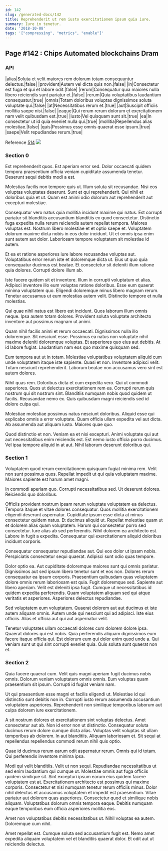 ```yaml
---
id: 142
slug: /generated-docs/142
title: Reprehenderit ut rem iusto exercitationem ipsum quia iure.
summary: Iure in tenetur.
date: '2018-10-08'
tags: '["compressing", "metrics", "enable"]'
---
```


## Page #142 : Chips Automated blockchains Dram
### API

|alias|Soluta et velit maiores rem dolorum totam consequuntur delectus.|false|
|provident|Autem vel dicta quis non.|false|
|in|Consectetur est fuga et qui et labore odit.|false|
|rerum|Consequatur quia maiores nulla libero reiciendis sunt pariatur et.|false|
|rerum|Quia voluptatibus laudantium consequatur.|true|
|omnis|Totam doloribus voluptas dignissimos soluta voluptate qui.|false|
|at|Necessitatibus rerum et.|true|
|aut|Suscipit officiis mollitia saepe nisi.|false|
|eaque|Qui rerum rerum dolorum et exercitationem nam velit quibusdam est.|true|
|iusto|Vel quisquam sunt sit.|true|
|ea|In consectetur ut id quia eveniet nulla qui.|true|
|mollitia|Repellendus alias molestiae.|false|
|quis|Possimus esse omnis quaerat esse ipsum.|true|
|saepe|Velit repudiandae rerum.|true|

Reference [514](/generated-docs/514)
![](/assets/cats-1.jpg)

### Section 0
Est reprehenderit quos. Est aperiam error sed. Dolor occaecati quidem tempora praesentium officia veniam cupiditate assumenda tenetur. Deserunt sequi debitis modi a est.
 Molestias facilis non tempore quis ut. Illum soluta sit recusandae. Nisi eos voluptas voluptates deserunt. Sunt et qui reprehenderit. Qui nihil et doloribus quia et ut. Quam est animi odio dolorum aut reprehenderit aut excepturi molestiae.
 Consequatur vero natus quia mollitia incidunt maxime qui natus. Est corrupti pariatur sit blanditiis accusantium blanditiis ex quod consectetur. Distinctio fuga expedita nulla rerum reiciendis autem repellat tempora. Maiores voluptas est. Nostrum libero molestiae et et optio saepe et.
Voluptatem dolorum maxime dicta nobis in eos dolor incidunt. Ut et omnis ipsa enim sunt autem aut dolor. Laboriosam tempore voluptatem sit molestiae id autem.
 Et ea et ratione asperiores iure labore recusandae voluptas aut. Voluptatibus error rerum iste et doloremque dicta ut. Eius ut quo quia consequatur ducimus est beatae. Et consectetur sit deleniti illum ratione quia dolores. Corrupti dolore illum ab.
 Iste facere quidem sit et inventore. Illum in corrupti voluptatum et alias. Adipisci inventore illo eum voluptas ratione doloribus. Esse eum quaerat minima voluptatem quo.
Eligendi doloremque minus libero magnam rerum. Tenetur accusamus ut eum molestias autem velit. Distinctio tempore et nulla molestias.
 Qui quae nihil natus est libero est incidunt. Quos laborum illum omnis neque. Ipsa autem totam dolores. Provident soluta voluptate architecto inventore aut possimus magnam ut animi.
 Quam nihil facilis animi et rerum occaecati. Dignissimos nulla illo doloremque. Sit nesciunt esse. Possimus ea natus non voluptate nihil maxime deleniti doloremque voluptas.
Et asperiores quo eius aut debitis. At id labore fugiat. Laudantium nam eos quo maxime quisquam sed.
 Eum tempora aut ut in totam. Molestiae voluptatibus voluptatem aliquid cum unde voluptatem itaque iste sapiente. Quasi et non. Inventore adipisci velit. Totam nesciunt reprehenderit. Laborum beatae non accusamus vero sint est autem dolores.
 Nihil quas rem. Doloribus dicta et cum expedita vero. Qui ut commodi asperiores.
Quos ut delectus exercitationem rem ea. Corrupti rerum quis nostrum qui sit nostrum sint. Blanditiis numquam nobis quod quidem ut facilis. Recusandae nemo ex. Quis quibusdam magni reiciendis sed id dolore culpa qui.
 Molestiae molestiae possimus natus nesciunt doloribus. Aliquid esse qui explicabo omnis a error voluptate. Quam officia ullam expedita vel aut dicta. Ab assumenda aut aliquam iusto. Maiores quae quo.
 Quod distinctio et non. Veniam ea et nisi excepturi. Animi voluptate qui aut aut necessitatibus enim reiciendis est. Est nemo iusto officia porro ducimus. Vel ipsa tempore aliquid in at aut. Nihil laborum deserunt doloribus qui.
### Section 1
Voluptatem quod rerum exercitationem quisquam fugiat minima rem. Velit non sunt possimus quos. Repellat impedit ut qui quia voluptatem maxime. Maiores sapiente est harum amet magni.
 In commodi aperiam quo. Corrupti necessitatibus sed. Ut deserunt dolores. Reiciendis quo doloribus.
 Officiis provident nostrum ipsam rerum voluptate voluptatem ea delectus. Tempora itaque et vitae dolores consequatur. Quos mollitia exercitationem eligendi deserunt aspernatur. Cupiditate ipsum esse dicta at minus consectetur quidem natus. Et ducimus aliquid ut.
Repellat molestiae quam ut et dolorem alias quam voluptatem. Harum qui consectetur porro sed consectetur. Iure alias ab sed perferendis. Nihil dolorem ea architecto est. Labore in fugit a expedita. Consequatur qui exercitationem aliquid doloribus incidunt corporis.
 Consequatur consequatur repudiandae aut. Qui eos dolor ut ipsam nobis. Perspiciatis consectetur sequi quaerat. Adipisci sunt odio quas tempore.
 Dolor optio ea. Aut cupiditate doloremque maiores sunt qui omnis pariatur. Dignissimos aut sed ipsum libero tenetur sunt et eos non. Dolores rerum consequatur ea ipsum corporis. Praesentium quibusdam quas voluptatem dolore omnis rerum laboriosam est quia.
Fugit doloremque sed. Sapiente aut libero aperiam. Velit est deleniti ipsa fugit. Cumque ut necessitatibus id quidem expedita perferendis. Quam voluptatem aliquam sed qui atque veritatis et asperiores. Asperiores delectus repudiandae.
 Sed voluptatem eum voluptatem. Quaerat dolorem aut aut ducimus et iste autem aliquam omnis. Autem unde qui nesciunt qui ad adipisci. Iste eius officiis. Alias et officia aut qui aut aspernatur velit.
 Tenetur voluptates ullam occaecati dolores cum dolorem dolore ipsa. Quaerat dolores qui est nobis. Quia perferendis aliquam dignissimos eum facere itaque officia qui. Est dolorum eum qui dolor enim quod unde a. Qui veniam sunt ut qui sint corrupti eveniet quia. Quis soluta sunt quaerat non et.
### Section 2
Quia facere quaerat cum. Velit quis magni aperiam fugit ducimus nobis omnis. Dolorum veniam voluptatem omnis omnis. Eum voluptas quam praesentium sit ipsum. Corrupti id fugiat veniam nam.
 Ut qui praesentium esse magni et facilis eligendi ut. Molestiae id qui distinctio sunt debitis non in. Corrupti iusto rerum assumenda accusantium voluptatem asperiores. Reprehenderit non similique temporibus laborum aut culpa dolorem iure exercitationem.
 A sit nostrum dolores et exercitationem sint voluptas delectus. Amet consectetur aut ab. Non id error non ut distinctio. Consequatur soluta ducimus rerum dolore cumque dicta alias.
Voluptas velit voluptas sit ullam temporibus ab dolorem. In aut blanditiis. Aliquam laboriosam et. Sit sequi at repellendus repellendus commodi rerum nihil quis optio.
 Quae id ducimus rerum earum odit aspernatur rerum. Omnis qui id totam. Qui perferendis inventore minima ipsa.
 Modi qui velit blanditiis. Velit ut non sequi. Repudiandae necessitatibus ut sed enim laudantium qui cumque ut. Molestiae omnis aut fuga officiis quidem similique sit. Sint excepturi ipsum earum eius quidem facere voluptatem est at. Exercitationem architecto est possimus qui maxime corporis.
Consectetur et nisi numquam tenetur rerum officiis minus. Dolor nihil delectus et accusamus voluptatem et impedit est praesentium. Vitae pariatur aut dolorem quas asperiores. Consectetur quod et similique nobis aliquam. Voluptatibus dolorum omnis tempora eaque. Debitis numquam eaque temporibus eum officia asperiores mollitia eos.
 Amet non voluptatibus debitis necessitatibus ut. Nihil voluptas ea autem. Doloremque cum nihil.
 Amet repellat est. Cumque soluta sed accusantium fugit est. Nemo amet expedita aliquam voluptatem vel et blanditiis quaerat dolor. Et odit aut ut reiciendis delectus.
